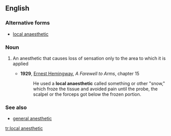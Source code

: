 ==English==

===Alternative forms===
*[[local anaesthetic]]

===Noun===
{{wikipedia}}
{{en-noun|sg=[[local]] [[anesthetic]]}}

#{{medicine}} An anesthetic that causes loss of sensation only to the area to which it is applied
#* '''1929''', [[w:Ernest Hemingway|Ernest Hemingway]], ''A Farewell to Arms'', chapter 15
#*: He used a '''local anaesthetic''' called something or other "snow," which froze the tissue and avoided pain until the probe, the scalpel or the forceps got below the frozen portion.

===See also===
*[[general anesthetic]]

[[tr:local anesthetic]]
